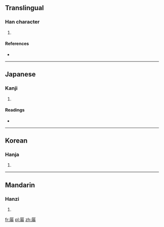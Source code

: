 ==Translingual==

===Han character===
{{Han char|rn=27|rad=厂|as=12|sn=14|four=7126<sub>3</sub>|canj=一日竹口 (MAHR)}}

# {{defn|Han|sort=厂12}}

====References====
* {{Han ref|kx=0162.470|dkj=03020|dj=0370.260|hdz=10079.010|uh=53AC|ud=21420|bh=E146|bd=57670}}

----

==Japanese==

===Kanji===
{{ja-kanji|grade=|rs=厂12}}

# {{defn|lang=ja|sort=厂12}}

====Readings====
* {{ja-readings|on=[[き]] (ki)|kun=}}

----

==Korean==

===Hanja===
{{ko-hanja|hangeul=궤|rv=gwe|mr=kwe}}

# {{defn|lang=ko|sort=厂12}}

----

==Mandarin==

===Hanzi===
{{cmn-hanzi|pin=[[guǐ]] ([[gui3]])|wg=kuei<sup>3</sup>}}

# {{defn|lang=cmn|sort=厂12}}

[[fr:厬]]
[[pl:厬]]
[[zh:厬]]